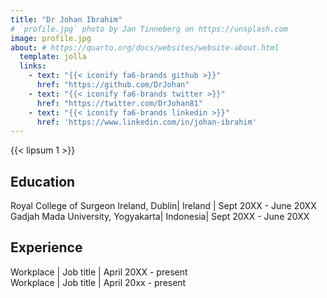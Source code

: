 ```yaml
---
title: "Dr Johan Ibrahim"
# `profile.jpg` photo by Jan Tinneberg on https://unsplash.com
image: profile.jpg
about: # https://quarto.org/docs/websites/website-about.html
  template: jolla
  links:
    - text: "{{< iconify fa6-brands github >}}"
      href: "https://github.com/DrJohan"
    - text: "{{< iconify fa6-brands twitter >}}"
      href: "https://twitter.com/DrJohan81"
    - text: "{{< iconify fa6-brands linkedin >}}"
      href: 'https://www.linkedin.com/in/johan-ibrahim'
---
```


{{< lipsum 1 >}}

## Education

Royal College of Surgeon Ireland, Dublin\| Ireland \| Sept 20XX - June 20XX \
Gadjah Mada University, Yogyakarta\| Indonesia\| Sept 20XX - June 20XX

## Experience

Workplace \| Job title \| April 20XX - present\
Workplace \| Job title \| April 20xx - present

